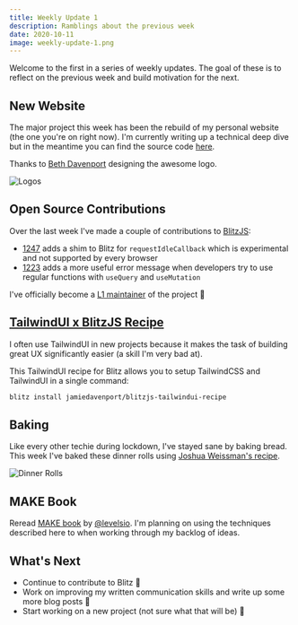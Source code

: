 ```yaml
---
title: Weekly Update 1
description: Ramblings about the previous week
date: 2020-10-11
image: weekly-update-1.png
---
```


Welcome to the first in a series of weekly updates. The goal of these is to reflect on the previous week and build motivation for the next.

## New Website

The major project this week has been the rebuild of my personal website (the one you're on right now). I'm currently writing up a technical deep dive but in the meantime you can find the source code [here](https://github.com/jamiedavenport/jamiedavenport.dev).

Thanks to [Beth Davenport](https://bethdavenport.design) designing the awesome logo.

![Logos](/images/logos.png)

## Open Source Contributions

Over the last week I've made a couple of contributions to [BlitzJS](https://blitzjs.com/):

- [1247](https://github.com/blitz-js/blitz/pull/1247) adds a shim to Blitz for `requestIdleCallback` which is experimental and not supported by every browser
- [1223](https://github.com/blitz-js/blitz/pull/1223) adds a more useful error message when developers try to use regular functions with `useQuery` and `useMutation`

I've officially become a [L1 maintainer](https://github.com/blitz-js/blitz#maintainers-level-1-) of the project 🎉

## [TailwindUI x BlitzJS Recipe](https://github.com/jamiedavenport/blitzjs-tailwindui-recipe)

I often use TailwindUI in new projects because it makes the task of building great UX significantly easier (a skill I'm very bad at).

This TailwindUI recipe for Blitz allows you to setup TailwindCSS and TailwindUI in a single command:

```bash
blitz install jamiedavenport/blitzjs-tailwindui-recipe
```

## Baking

Like every other techie during lockdown, I've stayed sane by baking bread. This week I've baked these dinner rolls using [Joshua Weissman's recipe](https://www.youtube.com/watch?v=M9le93pztbU&t=387s).

![Dinner Rolls](/images/dinner-rolls.png)

## MAKE Book

Reread [MAKE book](https://makebook.io/) by [@levelsio](https://twitter.com/levelsio). I'm planning on using the techniques described here to when working through my backlog of ideas.

## What's Next

- Continue to contribute to Blitz 🚀
- Work on improving my written communication skills and write up some more blog posts 📝
- Start working on a new project (not sure what that will be) 💼
